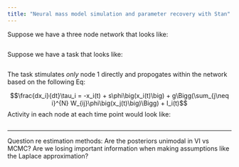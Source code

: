 ```yaml
---
title: "Neural mass model simulation and parameter recovery with Stan"
---
```



Suppose we have a three node network that looks like:

```r

```

Suppose we have a task that looks like:

```r

```

The task stimulates *only* node 1 directly and propogates within the network based on the following Eq:

$$\frac{dx_i}{dt}\tau_i = -x_i(t) + s\phi\big(x_i(t)\big) + g\Bigg(\sum_{j\neq i}^{N} W_{ij}\phi\big(x_j(t)\big)\Bigg) + I_i(t)$$
Activity in each node at each time point would look like:

```r

```

------

Question re estimation methods: Are the posteriors unimodal in VI vs MCMC? Are we losing important information when making assumptions like the Laplace approximation?
